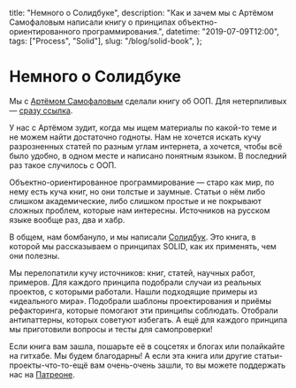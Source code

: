   title: "Немного о Солидбуке",
  description:
    "Как и зачем мы с Артёмом Самофаловым написали книгу о принципах объектно-ориентированного программирования.",
  datetime: "2019-07-09T12:00",
  tags: ["Process", "Solid"],
  slug: "/blog/solid-book",
};

# Немного о Солидбуке

Мы с [Артёмом Самофаловым](https://github.com/dex157) сделали книгу об ООП. Для нетерпиливых — [сразу ссылка](https://ota-solid.now.sh).

У нас с Артёмом зудит, когда мы ищем материалы по какой-то теме и не можем найти достаточно годноты. Нам не хочется искать кучу разрозненных статей по разным углам интернета, а хочется, чтобы всё было удобно, в одном месте и написано понятным языком. В последний раз такое случилось с ООП.

Объектно-ориентированное программирование — старо как мир, по нему есть куча книг, но они толстые и заумные. Статьи о нём либо слишком академические, либо слишком простые и не покрывают сложных проблем, которые нам интересны. Источников на русском языке вообще раз, два и хабр.

В общем, нам бомбануло, и мы написали [Солидбук](https://ota-solid.now.sh). Это книга, в которой мы рассказываем о принципах SOLID, как их применять, чем они полезны.

Мы перелопатили кучу источников: книг, статей, научных работ, примеров. Для каждого принципа подобрали случаи из реальных проектов, с которыми работали. Нашли подходящие примеры из «идеального мира». Подобрали шаблоны проектирования и приёмы рефакторинга, которые помогают эти принципы соблюдать. Отобрали антипаттерны, которых советуют избегать. А ещё для каждого принципа мы приготовили вопросы и тесты для самопроверки!

Если книга вам зашла, пошарьте её в соцсетях и блогах или полайкайте на гитхабе. Мы будем благодарны! А если эта книга или другие статьи-проекты-что-то-ещё вам очень-очень зашли, то вы можете поддержать нас на [Патреоне](https://www.patreon.com/open_tech_authors).

